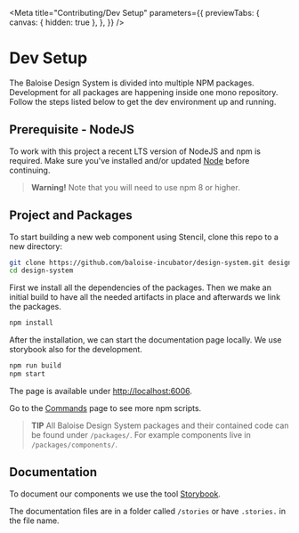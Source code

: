 
<Meta
  title="Contributing/Dev Setup"
  parameters={{
    previewTabs: {
      canvas: { hidden: true },
    },
  }}
/>

# Dev Setup

The Baloise Design System is divided into multiple NPM packages. Development for all packages are happening inside one mono repository. Follow the steps listed below to get the dev environment up and running.

## Prerequisite - NodeJS

To work with this project a recent LTS version of NodeJS and npm is required. Make sure you've installed and/or updated [Node](https://nodejs.org/en/) before continuing.

> **Warning!**
> Note that you will need to use npm 8 or higher.

## Project and Packages

To start building a new web component using Stencil, clone this repo to a new directory:

```bash
git clone https://github.com/baloise-incubator/design-system.git design-system
cd design-system
```

First we install all the dependencies of the packages. Then we make an initial build to have all the needed artifacts in place and afterwards we link the packages.

```bash
npm install
```

After the installation, we can start the documentation page locally. We use storybook also for the development.

```bash
npm run build
npm start
```

The page is available under [http://localhost:6006](http://localhost:6006).

Go to the [Commands](?path=/docs/contributing-commands--page) page to see more npm scripts.

> **TIP**
> All Baloise Design System packages and their contained code can be found under `/packages/`. For example components live in `/packages/components/`.

## Documentation

To document our components we use the tool [Storybook](https://storybook.js.org/).

The documentation files are in a folder called `/stories` or have `.stories.` in the file name.

<bal-doc-github link="/stories/contributing/02-dev-setup.stories.mdx"></bal-doc-github>
